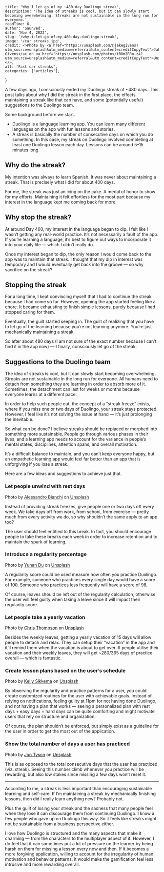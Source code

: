 
    title: 'Why I let go of my ~480 day Duolingo streak',
    description: 'The idea of streaks is cool, but it can slowly start becoming overwhelming. Streaks are not sustainable in the long run for everyone.',
    readTime: 6,
    author: 'Saunved',
    date: 'Nov 4, 2022',
    slug: '/why-i-let-go-of-my-480-day-duolingo-streak',
    image: '/car_streaks.jpg',
    credit: <>Photo by <a href="https://unsplash.com/@jakegivens?utm_source=unsplash&utm_medium=referral&utm_content=creditCopyText">Jake Givens</a> on <a href="https://unsplash.com/photos/iR8m2RRo-z4?utm_source=unsplash&utm_medium=referral&utm_content=creditCopyText">Unsplash</a></>,
    alt: 'Fast car streaks',
    categories: ['articles'],
}


A few days ago, I consciously ended my Duolingo streak of ~480 days. This post talks about why I did the streak in the first place, the effects maintaining a streak like that can have, and some (potentially useful) suggestions to the Duolingo team.

Some background before we start.

- Duolingo is a language learning app. You can learn many different languages on the app with fun lessons and stories.  
- A streak is basically the number of consecutive days on which you do something. In this case, my streak on Duolingo involved completing at least one Duolingo lesson each day. Lessons can be around 5–15 minutes long.

## Why do the streak?
My intention was always to learn Spanish. It was never about maintaining a streak. That is precisely what I did for about 400 days.


<CaptionImage src="/400_day_streak.jpg" alt="400 day streak" caption="Streaks feel really good (until you have them)" />

For me, the streak was just an icing on the cake. A medal of honor to show for my efforts. Maintaining it felt effortless for the most part because my interest in the language kept me coming back for more.

## Why stop the streak?

At around Day 400, my interest in the language began to dip. I felt like I wasn’t getting any real-world practice. It’s not necessarily a fault of the app. If you’re learning a language, it’s best to figure out ways to incorporate it into your daily life — which I didn’t really do.

Once my interest began to dip, the only reason I would come back to the app was to maintain that streak. I thought that my dip in interest was temporary and I would eventually get back into the groove — so why sacrifice on the streak?

## Stopping the streak
For a long time, I kept convincing myself that I had to continue the streak because I had come so far. However, opening the app started feeling like a chore. It became exhausting to finish simple lessons, purely because I had stopped caring for them.

Eventually, the guilt started seeping in. The guilt of realizing that you have to let go of the learning because you’re not learning anymore. You’re just mechanically maintaining a streak.

So after about 480 days (I am not sure of the exact number because I can’t find it in the app now) — I finally, consciously let go of the streak.

## Suggestions to the Duolingo team
The idea of streaks is cool, but it can slowly start becoming overwhelming. Streaks are not sustainable in the long run for everyone. All humans need to detach from something they are learning in order to absorb more of it. Sometimes, the detachment can last for weeks or months because everyone learns at a different pace.

In order to help such people out, the concept of a “streak freeze” exists, where if you miss one or two days of Duolingo, your streak stays protected. However, I feel like it’s not solving the issue at hand — it’s just prolonging the inevitable.

So what can be done? I believe streaks should be replaced or morphed into something more sustainable. People go through various phases in their lives, and a learning app needs to account for the variance in people’s mental states, disciplines, attention spans, and overall motivation.

It’s a difficult balance to maintain, and you can’t keep everyone happy, but an empathetic learning app would feel far better than an app that is unforgiving if you lose a streak.

Here are a few ideas and suggestions to achieve just that.

### Let people unwind with rest days

<CaptionImage src="/unwind.jpg" alt="Unwind">
    Photo by <a href="https://unsplash.com/@ale_s_bianchi?utm_source=unsplash&utm_medium=referral&utm_content=creditCopyText">Alessandro Bianchi</a> on <a href="https://unsplash.com/photos/3kKLU4-UUbU?utm_source=unsplash&utm_medium=referral&utm_content=creditCopyText">Unsplash</a>
</CaptionImage>

Instead of providing streak freezes, give people one or two days off every week. We take days off from work, from school, from exercise — pretty much from every activity we do, so why shouldn’t the same apply to an app too?

The user should feel entitled to this break. In fact, you should encourage people to take these breaks each week in order to increase retention and to maintain the spark of learning.

### Introduce a regularity percentage

<CaptionImage src="/regularity.jpg" alt="Regularity">
    Photo by <a href="https://unsplash.com/@yuhandu?utm_source=unsplash&utm_medium=referral&utm_content=creditCopyText">Yuhan Du</a> on <a href="https://unsplash.com/photos/Y2W095FOvQw?utm_source=unsplash&utm_medium=referral&utm_content=creditCopyText">Unsplash</a>
</CaptionImage>

A regularity score could be used measure how often you practice Duolingo. For example, someone who practices every single day would have a score of 100. Someone who practices less frequently will have a score of 98.

Of course, leaves should be left out of the regularity calculation, otherwise the user will feel guilty when taking a leave since it will impact their regularity score.

### Let people take a yearly vacation

<CaptionImage src="/vacation.jpg" alt="Person relaxing in hammock">
    Photo by <a href="https://unsplash.com/@somechrisguy?utm_source=unsplash&utm_medium=referral&utm_content=creditCopyText">Chris Thompson</a> on <a href="https://unsplash.com/photos/mi7W_V4slxg?utm_source=unsplash&utm_medium=referral&utm_content=creditCopyText">Unsplash</a>
</CaptionImage>
  
Besides the weekly leaves, getting a yearly vacation of 15 days will allow people to detach and relax. They can setup their “vacation” in the app and it’ll remind them when the vacation is about to get over. If people utilise their vacation and their weekly leaves, they will get ~280/365 days of practice overall — which is fantastic.  

### Create lesson plans based on the user’s schedule

<CaptionImage src="/lesson_plan.jpg" alt="Person drawing a flowchart">
    Photo by <a href="https://unsplash.com/@kellysikkema?utm_source=unsplash&utm_medium=referral&utm_content=creditCopyText">Kelly Sikkema</a> on <a href="https://unsplash.com/photos/lFtttcsx5Vk?utm_source=unsplash&utm_medium=referral&utm_content=creditCopyText">Unsplash</a>
</CaptionImage>

By observing the regularity and practice patterns for a user, you could create customized routines for the user with achievable goals. Instead of relying on notifications, feeling guilty at 11pm for not having done Duolingo, and not having a plan that works — seeing a personalized plan with rest days + easy days + hard days can be quite comforting and might motivate users that rely on structure and organization.

Of course, the plan shouldn’t be enforced, but simply exist as a guideline for the user in order to get the most out of the application.

### Show the total number of days a user has practiced

<CaptionImage src="/clocks.jpeg" alt="A lot of clocks">
    Photo by <a href="https://unsplash.com/@jontyson?utm_source=unsplash&utm_medium=referral&utm_content=creditCopyText">Jon Tyson</a> on <a href="https://unsplash.com/s/photos/time?utm_source=unsplash&utm_medium=referral&utm_content=creditCopyText">Unsplash</a>
</CaptionImage>  

This is as opposed to the total consecutive days that the user has practiced (viz. streak). Seeing this number climb whenever you practice will be rewarding, but also low stakes since missing a few days won’t reset it.

***

According to me, a streak is less important than encouraging sustainable learning and self-care. If I’m maintaining a streak by mechanically finishing lessons, then did I really learn anything new? Probably not.

Plus the guilt of losing your streak and the sadness that many people feel when they lose it can discourage them from continuing Duolingo. I know a few people who gave up on Duolingo this way. So it feels like streaks might not be sustainable from a business perspective either.

I love how Duolingo is structured and the many aspects that make it charming — from the characters to the multiplayer aspect of it. However, I do feel that it can sometimes put a lot of pressure on the learner by being harsh on them for missing a lesson every now and then. If it becomes a more forgiving application, willing to account for the irregularity of human motivation and behavior patterns, it would make the gamification feel less intrusive and more rewarding overall.

